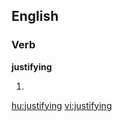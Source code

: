 ==English==
===Verb===
'''justifying'''

#{{present participle of|[[justify]]}}

[[hu:justifying]]
[[vi:justifying]]
